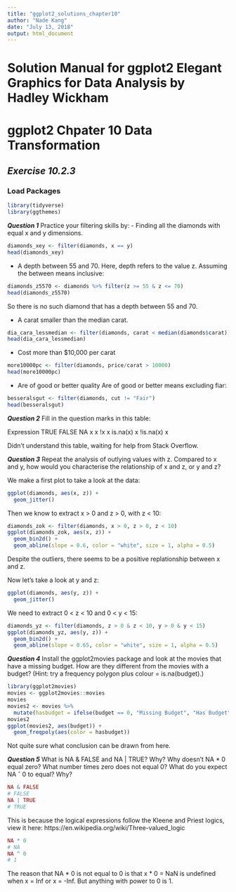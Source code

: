 ```yaml
---
title: "ggplot2_solutions_chapter10"
author: "Nade Kang"
date: "July 13, 2018"
output: html_document
---
```


# Solution Manual for ggplot2 Elegant Graphics for Data Analysis by Hadley Wickham
# ggplot2 Chpater 10 Data Transformation

## *Exercise 10.2.3*
### Load Packages
```r
library(tidyverse)
library(ggthemes)
```

**_Question 1_** Practice your filtering skills by:
- Finding all the diamonds with equal x and y dimensions.
```r
diamonds_xey <- filter(diamonds, x == y)
head(diamonds_xey)
```

- A depth between 55 and 70.
Here, depth refers to the value z.
Assuming the between means inclusive:
```r
diamonds_z5570 <- diamonds %>% filter(z >= 55 & z <= 70)
head(diamonds_z5570)
```

So there is no such diamond that has a depth between 55 and 70.

- A carat smaller than the median carat.
```r
dia_cara_lessmedian <- filter(diamonds, carat < median(diamonds$carat))
head(dia_cara_lessmedian)
```

- Cost more than $10,000 per carat
```r
more10000pc <- filter(diamonds, price/carat > 10000)
head(more10000pc)
```


- Are of good or better quality
Are of good or better means excluding fiar:
```r
besseralsgut <- filter(diamonds, cut != "Fair")
head(besseralsgut)
```


**_Question 2_** Fill in the question marks in this table:

Expression   TRUE   FALSE   NA
x            x
!x                  x
is.na(x)                   x
!is.na(x)           x

Didn't understand this table, waiting for help from Stack Overflow.

**_Question 3_** Repeat the analysis of outlying values with z. Compared to x and y, how
would you characterise the relationship of x and z, or y and z?

We make a first plot to take a look at the data:
```r
ggplot(diamonds, aes(x, z)) +
  geom_jitter()
```

Then we know to extract x > 0 and z > 0, with z < 10:
```r
diamonds_zok <- filter(diamonds, x > 0, z > 0, z < 10)
ggplot(diamonds_zok, aes(x, z)) +
  geom_bin2d() +
  geom_abline(slope = 0.6, color = "white", size = 1, alpha = 0.5)
```

Despite the outliers, there seems to be a positive replationship between x and z.\

Now let's take a look at y and z:
```r
ggplot(diamonds, aes(y, z)) +
  geom_jitter()
```

We need to extract 0 < z < 10 and 0 < y < 15:
```r
diamonds_yz <- filter(diamonds, z > 0 & z < 10, y > 0 & y < 15)
ggplot(diamonds_yz, aes(y, z)) +
  geom_bin2d() +
  geom_abline(slope = 0.65, color = "white", size = 1, alpha = 0.5)
```


**_Question 4_** Install the ggplot2movies package and look at the movies that have a
missing budget. How are they different from the movies with a budget?
(Hint: try a frequency polygon plus colour = is.na(budget).)

```r
library(ggplot2movies)
movies <- ggplot2movies::movies
movies
movies2 <- movies %>% 
  mutate(hasbudget = ifelse(budget == 0, "Missing Budget", "Has Budget"))
movies2
ggplot(movies2, aes(budget)) +
  geom_freqpoly(aes(color = hasbudget))
```

Not quite sure what conclusion can be drawn from here. 

**_Question 5_** What is NA & FALSE and NA | TRUE? Why? Why doesn’t NA * 0 equal zero?
What number times zero does not equal 0? What do you expect NA ˆ 0 to
equal? Why?
```r
NA & FALSE
# FALSE
NA | TRUE
# TRUE
```
This is because the logical expressions follow the Kleene and Priest logics, view it here:
https://en.wikipedia.org/wiki/Three-valued_logic

```r
NA * 0
# NA
NA ^ 0
# 1
```

The reason that NA * 0 is not equal to 0 is that x * 0 = NaN is undefined when x = Inf or x = -Inf.
But anything with power to 0 is 1.